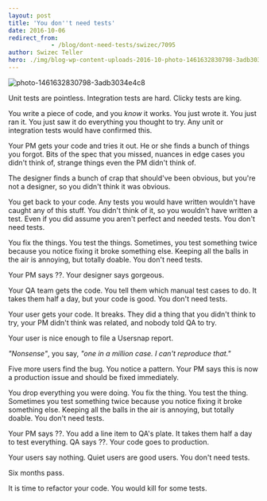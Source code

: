 ```yaml
---
layout: post
title: 'You don''t need tests'
date: 2016-10-06
redirect_from: 
            - /blog/dont-need-tests/swizec/7095
author: Swizec Teller
hero: ./img/blog-wp-content-uploads-2016-10-photo-1461632830798-3adb3034e4c8-1024x684.jpg
---
```

![photo-1461632830798-3adb3034e4c8](./img/blog-wp-content-uploads-2016-10-photo-1461632830798-3adb3034e4c8-1024x684.jpg)



Unit tests are pointless. Integration tests are hard. Clicky tests are king.



You write a piece of code, and you _know_ it works. You just wrote it. You just ran it. You just saw it do everything you thought to try. Any unit or integration tests would have confirmed this.



Your PM gets your code and tries it out. He or she finds a bunch of things you forgot. Bits of the spec that you missed, nuances in edge cases you didn't think of, strange things even the PM didn't think of.



The designer finds a bunch of crap that should've been obvious, but you're not a designer, so you didn't think it was obvious.



You get back to your code. Any tests you would have written wouldn't have caught any of this stuff. You didn't think of it, so you wouldn't have written a test. Even if you did assume you aren't perfect and needed tests. You don't need tests.



You fix the things. You test the things. Sometimes, you test something twice because you notice fixing it broke something else. Keeping all the balls in the air is annoying, but totally doable. You don't need tests.



Your PM says ??. Your designer says gorgeous.



Your QA team gets the code. You tell them which manual test cases to do. It takes them half a day, but your code is good. You don't need tests.



Your user gets your code. It breaks. They did a thing that you didn't think to try, your PM didn't think was related, and nobody told QA to try.



Your user is nice enough to file a Usersnap report.



_"Nonsense"_, you say, _"one in a million case. I can't reproduce that."_



Five more users find the bug. You notice a pattern. Your PM says this is now a production issue and should be fixed immediately.



You drop everything you were doing. You fix the thing. You test the thing. Sometimes you test something twice because you notice fixing it broke something else. Keeping all the balls in the air is annoying, but totally doable. You don't need tests.



Your PM says ??. You add a line item to QA's plate. It takes them half a day to test everything. QA says ??. Your code goes to production.



Your users say nothing. Quiet users are good users. You don't need tests.



Six months pass.



It is time to refactor your code. You would kill for some tests.